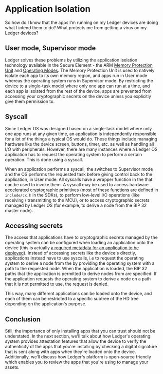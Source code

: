 
# Application Isolation

So how do I know that the apps I'm running on my Ledger devices are doing what I intend them to do? What protects me from getting a virus on my Ledger devices?


## User mode, Supervisor mode

Ledger solves these problems by utilizing the application isolation technology available in the Secure Element - the ARM [Memory Protection Unit](http://infocenter.arm.com/help/index.jsp?topic=/com.arm.doc.dai0179b/CHDFDFIG.html) and [Operating Modes](http://infocenter.arm.com/help/index.jsp?topic=/com.arm.doc.ddi0210c/Cihhcjia.html). The Memory Protection Unit is used to natively isolate each app to its own memory region, and apps run in User mode whereas the operating system runs in Supervisor mode. By restricting the device to a single-task model where only one app can run at a time, and each app is isolated from the rest of the device, apps are prevented from accessing your cryptographic secrets on the device unless you explicitly give them permission to.


## Syscall

Since Ledger OS was designed based on a single-task model where only one app runs at any given time, an application is independently responsible for a lot of the things a typical OS would do. These things include managing hardware like the device screen, buttons, timer, etc. as well as handling all I/O with peripherals. However, there are many instances where a Ledger OS application has to request the operating system to perform a certain operation. This is done using a syscall.

When an application performs a syscall, the <Glossary word="Secure Element"></Glossary> switches to Supervisor mode and the OS performs the requested task before giving control back to the application, in User mode. All syscalls have a wrapper function in the <Glossary word="SDK"></Glossary> that can be used to invoke them. A syscall may be used to access hardware accelerated cryptographic primitives (most of these functions are defined in `include/cx.h` in the SDKs), to perform low-level I/O operations (like receiving / transmitting to the MCU), or to access cryptographic secrets managed by Ledger OS (for example, to derive a node from the BIP 32 master node).


## Accessing secrets

The access that applications have to cryptographic secrets managed by the operating system can be configured when
loading an application onto the device (this is actually [a required metadata for an application to be deployed](../../integration/requirements/security#derivation-path)).
Instead of accessing secrets like the device's <Glossary word="master seed"></Glossary> directly, applications instead have to use syscalls, i.e to
request the operating system to derive a node from the <Glossary word="master seed"></Glossary> by providing the operating system with a path to the
requested node. When the application is loaded, the BIP 32 paths that the application is permitted to derive nodes from
are specified. If the application requests the operating system to derive a node on a path that it is not permitted to
use, the request is denied.

This way, many different applications can be loaded onto the device, and each of them can be restricted to a specific
subtree of the HD tree depending on the application's purpose.


## Conclusion

Still, the importance of only installing apps that you can trust should not be understated. In the next section, we'll
talk about how Ledger's operating system provides attestation features that allow the device to verify the authenticity
of the apps that you're installing by checking a digital signature that is sent along with apps when they're loaded onto
the device. Additionally, we'll discuss how Ledger's platform is open-source friendly which enables you to review the
apps that you're using to manage your assets.
